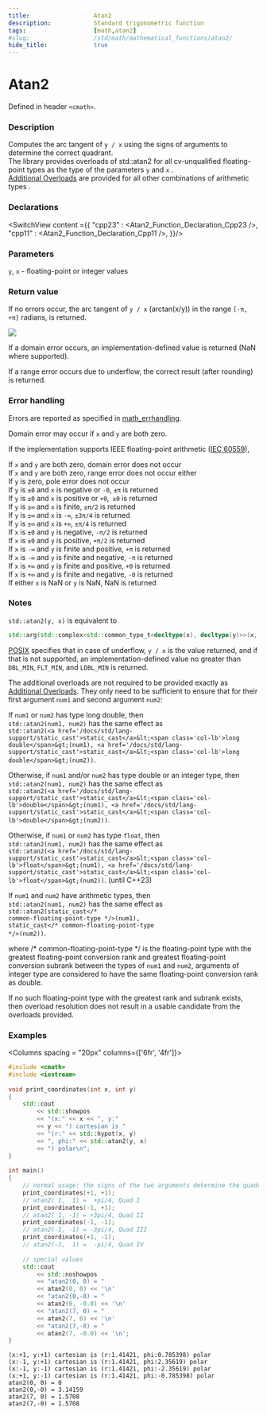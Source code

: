 ```yaml
---
title:                  Atan2
description:            Standard trigonometric function
tags:                   [math,atan2]
#slug:                  /std/math/mathematical_functions/atan2/
hide_title:             true
---
```




# Atan2

Defined in header `<cmath>`.

### Description
Computes the arc tangent of `y / x` using the signs of arguments to determine the correct quadrant.  
<Since v='cpp23'>The library provides overloads of std::atan2 for all cv-unqualified floating-point types as the type of the parameters <code>y</code> and <code>x</code> </Since>.<br/>
<Since v='cpp11'><a href='#declarations'>Additional Overloads</a> are provided for all other combinations of arithmetic types </Since>.


### Declarations

<SwitchView content ={{
    "cpp23" : <Atan2_Function_Declaration_Cpp23 />,
    "cpp11" : <Atan2_Function_Declaration_Cpp11 />,
}}/>


### Parameters
 
`y`, `x` - floating-point or integer values

### Return value

If no errors occur, the arc tangent of `y / x` (arctan(x/y)) in the range `[-π, +π]` radians, is returned.


<Image maxheight={300}
		src="/img/doc/math/atan2/math-atan2.png"
	/>


If a domain error occurs, an implementation-defined value is returned (NaN where supported).

If a range error occurs due to underflow, the correct result (after rounding) is returned.

### Error handling

Errors are reported as specified in <a href='/docs/std/math/math_errhandling'>math_errhandling</a>.

Domain error may occur if `x` and `y` are both zero.

If the implementation supports IEEE floating-point arithmetic (<a href='https://www.iso.org/standard/80985.html'>IEC 60559</a>),

If `x` and `y` are both zero, domain error does not occur <br/>
If `x` and `y` are both zero, range error does not occur either<br/>
If `y` is zero, pole error does not occur<br/>
If `y` is `±0` and `x` is negative or `-0`, `±π` is returned<br/>
If `y` is `±0` and `x` is positive or `+0`,` ±0` is returned<br/>
If `y` is `±∞` and `x` is finite, `±π/2` is returned<br/>
If `y` is `±∞` and `x` is `-∞`, `±3π/4` is returned<br/>
If `y` is `±∞` and `x` is `+∞`, `±π/4` is returned<br/>
If `x` is `±0` and `y` is negative, `-π/2` is returned<br/>
If `x` is `±0` and `y` is positive, `+π/2` is returned<br/>
If `x` is `-∞` and `y` is finite and positive, `+π` is returned<br/>
If `x` is `-∞` and `y` is finite and negative, `-π` is returned<br/>
If `x` is `+∞` and `y` is finite and positive, `+0` is returned<br/>
If `x` is `+∞` and `y` is finite and negative, `-0` is returned<br/>
If either `x` is NaN or `y` is NaN, NaN is returned<br/>

### Notes

`std::atan2(y, x)` is equivalent to 
```cpp
std::arg(std::complex<std::common_type_t<decltype(x), decltype(y)>>(x, y))
```

[POSIX](https://pubs.opengroup.org/onlinepubs/9699919799/functions/atan2.html)
specifies that in case of underflow, `y / x` is the value returned, and if that is not supported, an implementation-defined value no 
greater than `DBL_MIN`, `FLT_MIN`, and `LDBL_MIN` is returned.

The additional overloads are not required to be provided exactly as <a href='#declarations'>Additional Overloads</a>. 
They only need to be sufficient to ensure that for their first argument `num1` and second argument `num2`:

If `num1` or `num2` has type <span class='col-lb'>long double</span>, then  <br/>
`std::atan2(num1, num2)` has the same effect as  <br/>
`std::atan2(<a href='/docs/std/lang-support/static_cast'>static_cast</a>&lt;<span class='col-lb'>long double</span>&gt;(num1), <a href='/docs/std/lang-support/static_cast'>static_cast</a>&lt;<span class='col-lb'>long double</span>&gt;(num2))`.

Otherwise, if `num1` and/or `num2` has type <span class='col-lb'>double</span> or an integer type, then  <br/>
`std::atan2(num1, num2)` has the same effect as  <br/>
`std::atan2(<a href='/docs/std/lang-support/static_cast'>static_cast</a>&lt;<span class='col-lb'>double</span>&gt;(num1), <a href='/docs/std/lang-support/static_cast'>static_cast</a>&lt;<span class='col-lb'>double</span>&gt;(num2))`.

Otherwise, if `num1` or `num2` has type `float`, then  <br/>
`std::atan2(num1, num2)` has the same effect as  <br/>
`std::atan2(<a href='/docs/std/lang-support/static_cast'>static_cast</a>&lt;<span class='col-lb'>float</span>&gt;(num1), <a href='/docs/std/lang-support/static_cast'>static_cast</a>&lt;<span class='col-lb'>float</span>&gt;(num2))`. (until C++23)

If `num1` and `num2` have arithmetic types, then  <br/>
`std::atan2(num1, num2)` has the same effect as  <br/> <code>std::atan2(static_cast&lt;<span class='col-d'>/\* common-floating-point-type \*/</span>&gt;(num1), static_cast&lt;<span class='col-d'>/\* common-floating-point-type \*/</span>&gt;(num2))</code>.
     
where <span class='col-d'>/\* common-floating-point-type \*/</span> is the floating-point type with the greatest floating-point conversion rank and 
greatest floating-point conversion subrank between the types of `num1` and `num2`, 
arguments of integer type are considered to have the same floating-point conversion rank as <span class='col-lb'>double</span>.

If no such floating-point type with the greatest rank and subrank exists, then overload resolution does not result in a usable candidate from the overloads provided.
### Examples



<Columns spacing = "20px" columns={['6fr', '4fr']}>
<div>

```cpp
#include <cmath>
#include <iostream>
 
void print_coordinates(int x, int y)
{
    std::cout 
        << std::showpos
        << "(x:" << x << ", y:" 
        << y << ") cartesian is "
        << "(r:" << std::hypot(x, y)
        << ", phi:" << std::atan2(y, x) 
        << ") polar\n";
}
 
int main()
{
    // normal usage: the signs of the two arguments determine the quadrant
    print_coordinates(+1, +1); 
    // atan2( 1,  1) =  +pi/4, Quad I
    print_coordinates(-1, +1); 
    // atan2( 1, -1) = +3pi/4, Quad II
    print_coordinates(-1, -1); 
    // atan2(-1, -1) = -3pi/4, Quad III
    print_coordinates(+1, -1); 
    // atan2(-1,  1) =  -pi/4, Quad IV
 
    // special values
    std::cout 
        << std::noshowpos
        << "atan2(0, 0) = " 
        << atan2(0, 0) << '\n'
        << "atan2(0,-0) = " 
        << atan2(0, -0.0) << '\n'
        << "atan2(7, 0) = " 
        << atan2(7, 0) << '\n'
        << "atan2(7,-0) = " 
        << atan2(7, -0.0) << '\n';
}

```

</div>

<div>

```plaintext title="Result"
(x:+1, y:+1) cartesian is (r:1.41421, phi:0.785398) polar
(x:-1, y:+1) cartesian is (r:1.41421, phi:2.35619) polar
(x:-1, y:-1) cartesian is (r:1.41421, phi:-2.35619) polar
(x:+1, y:-1) cartesian is (r:1.41421, phi:-0.785398) polar
atan2(0, 0) = 0
atan2(0,-0) = 3.14159
atan2(7, 0) = 1.5708
atan2(7,-0) = 1.5708
```

</div>
</Columns>
